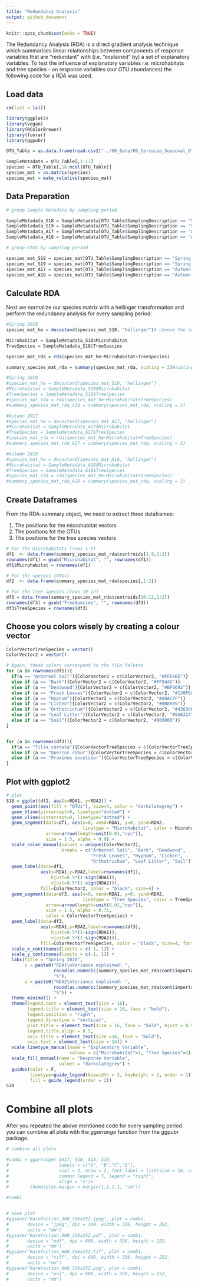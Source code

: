 ```yaml
---
title: "Redundancy Analysis"
output: github_document
---
```


```r
knitr::opts_chunk$set(echo = TRUE)
```

The Redundancy Analysis (RDA) is a direct gradient analysis technique which summarises linear relationships between components of response variables that are "redundant" with (i.e. "explained" by) a set of explanatory variables.
To test the influence of explanatory variables i.e. microhabitats and tree species - on response variables (our OTU abundances) the following code for a RDA was used.

## Load data


```r

rm(list = ls())

library(ggplot2)
library(vegan)
library(RColorBrewer)
library(funrar)
library(ggpubr)

OTU_Table = as.data.frame(read.csv2("../00_Data/05_Cercozoa_Seasonal_OTU_Table_min-freq-7633_transposed_withMetadata.csv",header = T))

SampleMetadata = OTU_Table[,1:17]
species = OTU_Table[,18:ncol(OTU_Table)]
species_mat = as.matrix(species)
species_mat = make_relative(species_mat)

```

## Data Preparation

```r

# group Sample Metadata by sampling period

SampleMetadata_S18 = SampleMetadata[OTU_Table$SamplingDescription == "Spring 2018",]
SampleMetadata_S19 = SampleMetadata[OTU_Table$SamplingDescription == "Spring 2019",]
SampleMetadata_A17 = SampleMetadata[OTU_Table$SamplingDescription == "Autumn 2017",]
SampleMetadata_A18 = SampleMetadata[OTU_Table$SamplingDescription == "Autumn 2018",]

# group OTUS by sampling period

species_mat_S18 = species_mat[OTU_Table$SamplingDescription == "Spring 2018",]
species_mat_S19 = species_mat[OTU_Table$SamplingDescription == "Spring 2019",]
species_mat_A17 = species_mat[OTU_Table$SamplingDescription == "Autumn 2017",]
species_mat_A18 = species_mat[OTU_Table$SamplingDescription == "Autumn 2018",]
```

## Calculate RDA

Next we normalize our species matrix with a hellinger transformation and 
perform the redundancy analysis for every sampling period:

```r
#Spring 2018
species_mat_he = decostand(species_mat_S18, "hellinger")# choose the subtable depending on sampling period

Microhabitat = SampleMetadata_S18$Microhabitat
TreeSpecies = SampleMetadata_S18$TreeSpecies

species_mat_rda = rda(species_mat_he~Microhabitat+TreeSpecies)

summary_species_mat_rda = summary(species_mat_rda, scaling = 2)#scaling = 2 represents a linear correlation between the vectors.

#Spring 2019
#species_mat_he = decostand(species_mat_S19, "hellinger")
#Microhabitat = SampleMetadata_S19$Microhabitat
#TreeSpecies = SampleMetadata_S19$TreeSpecies
#species_mat_rda = rda(species_mat_he~Microhabitat+TreeSpecies)
#summary_species_mat_rda_S19 = summary(species_mat_rda, scaling = 2)

#Autumn 2017
#species_mat_he = decostand(species_mat_A17, "hellinger")
#Microhabitat = SampleMetadata_A17$Microhabitat
#TreeSpecies = SampleMetadata_A17$TreeSpecies
#species_mat_rda = rda(species_mat_he~Microhabitat+TreeSpecies)
#summary_species_mat_rda_A17 = summary(species_mat_rda, scaling = 2)

#Autumn 2018
#species_mat_he = decostand(species_mat_A18, "hellinger")
#Microhabitat = SampleMetadata_A18$Microhabitat
#TreeSpecies = SampleMetadata_A18$TreeSpecies
#species_mat_rda = rda(species_mat_he~Microhabitat+TreeSpecies)
#summary_species_mat_rda_A18 = summary(species_mat_rda, scaling = 2)

```

## Create Dataframes

From the RDA-summary object, we need to extract three dataframes:

1. The positions for the microhabitat vectors
2. The positions fot the OTUs
3. The positions for the tree species vectors
    
```r

# For the microhabitats (rows 1-9)
df1  <- data.frame(summary_species_mat_rda$centroids[1:9,1:2])
rownames(df1) = gsub("Microhabitat", "", rownames(df1))
df1$Microhabitat = rownames(df1)

# For the species (OTUs)
df2  <- data.frame(summary_species_mat_rda$species[,1:2])

# For the tree species (rows 10-12)
df3 = data.frame(summary_species_mat_rda$centroids[10:12,1:2])
rownames(df3) = gsub("TreeSpecies", "", rownames(df3))
df3$TreeSpecies = rownames(df3)

```

## Choose you colors wisely by creating a colour vector

```r

ColorVectorTreeSpecies = vector()
ColorVector2 = vector()

# Again, these colors correspond to the YlGn Palette
for (a in rownames(df1)){
  if(a == "Arboreal Soil"){ColorVector2 = c(ColorVector2, "#FFE4B5")}
  else if (a == "Bark"){ColorVector2 = c(ColorVector2, "#FF944D")}
  else if (a == "Deadwood"){ColorVector2 = c(ColorVector2, "#BF6692")}
  else if (a == "Fresh Leaves"){ColorVector2 = c(ColorVector2, "#138F6A")}
  else if (a == "Hypnum"){ColorVector2 = c(ColorVector2, "#A8ACFF")}
  else if (a == "Lichen"){ColorVector2 = c(ColorVector2, "#8B8989")}
  else if (a == "Orthotrichum"){ColorVector2 = c(ColorVector2, "#4363d8")}
  else if (a == "Leaf Litter"){ColorVector2 = c(ColorVector2, "#9A6324")}
  else if (a == "Soil"){ColorVector2 = c(ColorVector2, "#800000")}
}


for (a in rownames(df3)){
  if(a == "Tilia cordata"){ColorVectorTreeSpecies = c(ColorVectorTreeSpecies, "#6b4e71")}
  else if (a == "Quercus robur"){ColorVectorTreeSpecies = c(ColorVectorTreeSpecies, "#53687e")}
  else if (a == "Fraxinus excelsior"){ColorVectorTreeSpecies = c(ColorVectorTreeSpecies, "#c2b2b4")}
}

```
## Plot with ggplot2

```r
# plot
S18 = ggplot(df2, aes(x=RDA1, y=RDA2)) + 
  geom_point(aes(fill = "OTUs"), size=3, color = "darkslategrey") +
  geom_hline(yintercept=0, linetype="dotted") +
  geom_vline(xintercept=0, linetype="dotted") +
  geom_segment(data=df1, aes(x=0, xend=RDA1, y=0, yend=RDA2, 
                             linetype = "Microhabitat", color = Microhabitat), 
               arrow=arrow(length=unit(0.01,"npc")), 
               size = 1.5, alpha = 0.9) +
  scale_color_manual(values = unique(ColorVector2), 
                     breaks = c("Arboreal Soil", "Bark", "Deadwood", 
                                "Fresh Leaves", "Hypnum", "Lichen", 
                                "Orthotrichum", "Leaf Litter", "Soil")) +
  geom_label(data=df1, 
             aes(x=RDA1,y=RDA2,label=rownames(df1),
                 hjust=0.5*(1-sign(RDA1)),
                 vjust=0.5*(1-sign(RDA2))), 
             fill=ColorVector2, color = "black", size=4) + 
  geom_segment(data=df3, aes(x=0, xend=RDA1, y=0, yend=RDA2, 
                             linetype = "Tree Species", color = TreeSpecies), 
               arrow=arrow(length=unit(0.01,"npc")), 
               size = 1.5, alpha = 0.75, 
               color = ColorVectorTreeSpecies) +
  geom_label(data=df3, 
             aes(x=RDA1,y=RDA2,label=rownames(df3),
                 hjust=0.5*(1-sign(RDA1)),
                 vjust=0.5*(1-sign(RDA2))), 
             fill=ColorVectorTreeSpecies, color = "black", size=4, fontface="italic") + 
  scale_x_continuous(limits = c(-1, 1)) + 
  scale_y_continuous(limits = c(-1, 1)) +
  labs(title = "Spring 2018", 
       x = paste0("RDA1\nVariance explained: ",
                  round(as.numeric(summary_species_mat_rda$cont$importance["Proportion Explained", "RDA1"]), digits = 4) * 100, 
                  "%"), 
       y = paste0("RDA2\nVariance explained: ",
                  round(as.numeric(summary_species_mat_rda$cont$importance["Proportion Explained", "RDA2"]), digits = 4) * 100, 
                  "%")) +
  theme_minimal() + 
  theme(legend.text = element_text(size = 16), 
        legend.title = element_text(size = 16, face = "bold"), 
        legend.position = "right",
        legend.direction = "vertical", 
        plot.title = element_text(size = 16, face = "bold", hjust = 0.5, vjust = 0.5), 
        legend.title.align = 0.5,
        axis.title = element_text(size =16, face = "bold"), 
        axis.text = element_text(size = 14)) +
  scale_linetype_manual(name = "Explanatory Variable", 
                        values = c("Microhabitat"=1, "Tree Species"=2)) + 
  scale_fill_manual(name = "Response Variable", 
                    values = "darkslategrey") +
  guides(color = F, 
         linetype=guide_legend(keywidth = 3, keyheight = 1, order = 1), 
         fill = guide_legend(order = 2))
S18
```

# Combine all plots

After you repeated the above mentioned code for every sampling period you can combine all plots 
with the *ggarrange* function from the ggpubr package.

```r

# combine all plots

#combi = ggarrange( AH17, S18, A18, S19,
#                   labels = c("A", "B","C","D"), 
#                   ncol = 2, nrow = 2, font.label = list(size = 16, color = "black"), 
#                   common.legend = T, legend = "right", 
#                   align = "v")+
#        theme(plot.margin = margin(1,1,1,1, "cm")) 

#combi


# save plot 
#ggsave("Rarefaction_300_336x252.jpeg", plot = combi, 
#       device = "jpeg", dpi = 300, width = 336, height = 252, 
#       units = "mm")
#ggsave("Rarefaction_600_336x252.pdf", plot = combi, 
#       device = "pdf", dpi = 600, width = 336, height = 252, 
#       units = "mm")
#ggsave("Rarefaction_600_336x252.tif", plot = combi, 
#       device = "tiff", dpi = 600, width = 336, height = 252, 
#       units = "mm")
#ggsave("Rarefaction_600_336x252.png", plot = combi, 
#       device = "png", dpi = 600, width = 336, height = 252, 
#       units = "mm")

```